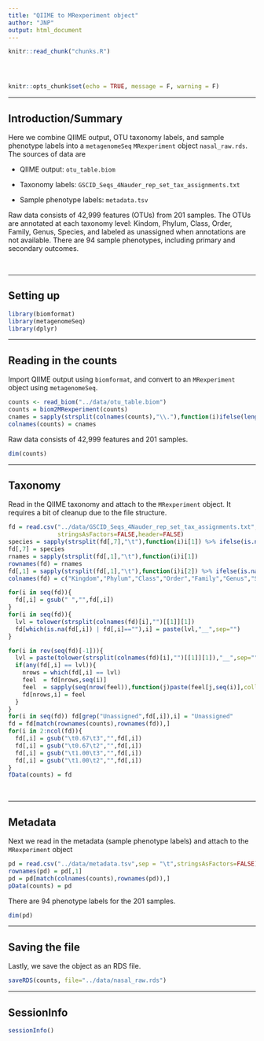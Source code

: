 ```yaml
---
title: "QIIME to MRexperiment object"
author: "JNP"
output: html_document
---
```


<!-- The file analysis/chunks.R contains chunks that define default settings
shared across the workflowr files. -->
```r
knitr::read_chunk("chunks.R")
```

<!-- Update knitr chunk options -->
```r
```

<!-- Insert the date the file was last updated -->
```r
```

<!-- Insert the code version (Git commit SHA1) if Git repository exists and R
 package git2r is installed -->
```r
```

```r
knitr::opts_chunk$set(echo = TRUE, message = F, warning = F)
```

---

## Introduction/Summary

Here we combine QIIME output, OTU taxonomy labels, and sample phenotype labels into a `metagenomeSeq` `MRexperiment` object `nasal_raw.rds`. The sources of data are

* QIIME output: `otu_table.biom`

* Taxonomy labels: `GSCID_Seqs_4Nauder_rep_set_tax_assignments.txt`

* Sample phenotype labels: `metadata.tsv`

Raw data consists of 42,999 features (OTUs) from 201 samples. The OTUs are annotated at each taxonomy level: Kindom, Phylum, Class, Order, Family, Genus, Species, and labeled as unassigned when annotations are not available. There are 94 sample phenotypes, including primary and secondary outcomes. 

$~$

---

## Setting up

```r
library(biomformat)
library(metagenomeSeq)
library(dplyr)
```

---

## Reading in the counts

Import QIIME output using `biomformat`, and convert to an `MRexperiment` object using `metagenomeSeq`.

```r
counts <- read_biom("../data/otu_table.biom")
counts = biom2MRexperiment(counts)
cnames = sapply(strsplit(colnames(counts),"\\."),function(i)ifelse(length(i)>1,i[2],i[1]))
colnames(counts) = cnames
```

Raw data consists of 42,999 features and 201 samples.

```r
dim(counts)
```

---

## Taxonomy

Read in the QIIME taxonomy and attach to the `MRexperiment` object. It requires a bit of cleanup due to the file structure.

```r
fd = read.csv("../data/GSCID_Seqs_4Nauder_rep_set_tax_assignments.txt",sep=";",
              stringsAsFactors=FALSE,header=FALSE)
species = sapply(strsplit(fd[,7],"\t"),function(i)i[1]) %>% ifelse(is.na(.),yes=" s__",no=.)
fd[,7] = species
rnames = sapply(strsplit(fd[,1],"\t"),function(i)i[1])
rownames(fd) = rnames
fd[,1] = sapply(strsplit(fd[,1],"\t"),function(i)i[2]) %>% ifelse(is.na(.),yes=" Unassigned",no=.)
colnames(fd) = c("Kingdom","Phylum","Class","Order","Family","Genus","Species")

for(i in seq(fd)){
  fd[,i] = gsub(" ","",fd[,i])
}
for(i in seq(fd)){
  lvl = tolower(strsplit(colnames(fd)[i],"")[[1]][1])
  fd[which(is.na(fd[,i]) | fd[,i]==""),i] = paste(lvl,"__",sep="")
}

for(i in rev(seq(fd)[-1])){
  lvl = paste(tolower(strsplit(colnames(fd)[i],"")[[1]][1]),"__",sep="")
  if(any(fd[,i] == lvl)){
    nrows = which(fd[,i] == lvl)
    feel  = fd[nrows,seq(i)]
    feel  = sapply(seq(nrow(feel)),function(j)paste(feel[j,seq(i)],collapse=";"))
    fd[nrows,i] = feel
  }
}
for(i in seq(fd)) fd[grep("Unassigned",fd[,i]),i] = "Unassigned"
fd = fd[match(rownames(counts),rownames(fd)),]
for(i in 2:ncol(fd)){
  fd[,i] = gsub("\t0.67\t3","",fd[,i])
  fd[,i] = gsub("\t0.67\t2","",fd[,i])
  fd[,i] = gsub("\t1.00\t3","",fd[,i])
  fd[,i] = gsub("\t1.00\t2","",fd[,i])
}
fData(counts) = fd
```

$~$

---

## Metadata

Next we read in the metadata (sample phenotype labels) and attach to the `MRexperiment` object

```r
pd = read.csv("../data/metadata.tsv",sep = "\t",stringsAsFactors=FALSE)
rownames(pd) = pd[,1]
pd = pd[match(colnames(counts),rownames(pd)),]
pData(counts) = pd
```

There are 94 phenotype labels for the 201 samples.

```r
dim(pd)
```

---

## Saving the file

Lastly, we save the object as an RDS file. 

```r
saveRDS(counts, file="../data/nasal_raw.rds")
```

---

## SessionInfo

```r
sessionInfo()
```
